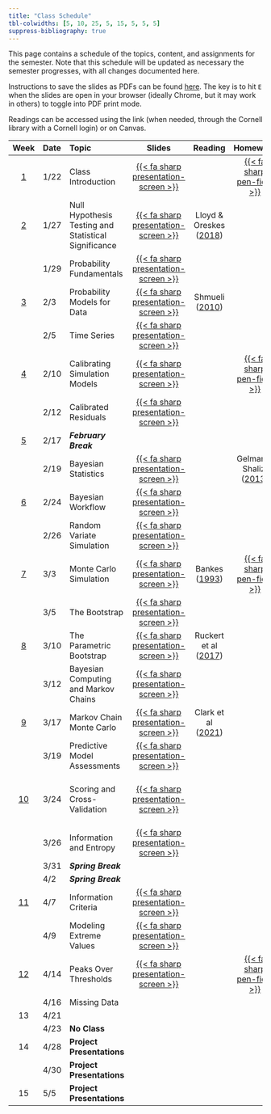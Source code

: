 ```yaml
---
title: "Class Schedule"
tbl-colwidths: [5, 10, 25, 5, 15, 5, 5, 5]
suppress-bibliography: true
---
```


This page contains a schedule of the topics, content, and assignments for the semester.
Note that this schedule will be updated as necessary the semester progresses, with all changes documented here.

Instructions to save the slides as PDFs can be found [here](https://quarto.org/docs/presentations/revealjs/presenting.html#print-to-pdf). The key is to hit `E` when the slides are open in your browser (ideally Chrome, but it may work in others) to toggle into PDF print mode.

Readings can be accessed using the link (when needed, through the Cornell library with a Cornell login) or on Canvas. 

| Week | Date | Topic | Slides | Reading | Homework | 
:-----:|:---------|:---------|:---------:|:------:|:--:|:---:|
| [1](weeks/week01.qmd) | 1/22 | Class Introduction | [{{< fa sharp presentation-screen >}}](slides/lecture01-1-intro.qmd) | | [{{< fa sharp pen-field >}}](hw/hw01/hw01.qmd) |
| [2](weeks/week02.qmd) | 1/27 | Null Hypothesis Testing and Statistical Significance | [{{< fa sharp presentation-screen >}}](slides/lecture02-1-nhst.qmd) | Lloyd & Oreskes ([2018](https://agupubs-onlinelibrary-wiley-com.proxy.library.cornell.edu/doi/10.1002/2017EF000665)) | |
|   | 1/29 | Probability Fundamentals  | [{{< fa sharp presentation-screen >}}](slides/lecture02-2-probreview.qmd) | | |
| [3](weeks/week03.qmd) | 2/3  | Probability Models for Data | [{{< fa sharp presentation-screen >}}](slides/lecture03-1-probmodels.qmd) | Shmueli ([2010](https://projecteuclid-org.proxy.library.cornell.edu/journals/statistical-science/volume-25/issue-3/To-Explain-or-to-Predict/10.1214/10-STS330.full)) | | 
|   | 2/5  | Time Series | [{{< fa sharp presentation-screen >}}](slides/lecture03-2-timeseries.qmd) | | |
| [4](weeks/week04.qmd) | 2/10 | Calibrating Simulation Models | [{{< fa sharp presentation-screen >}}](slides/lecture04-1-diffeqmodels.qmd) | | [{{< fa sharp pen-field >}}](hw/hw02/hw02.qmd) |
|   | 2/12 | Calibrated Residuals | [{{< fa sharp presentation-screen >}}](slides/lecture04-2-correlatedresiduals.qmd) | | |
| [5](weeks/week05.qmd) | 2/17 | ***February Break*** | | | |
|   | 2/19 | Bayesian Statistics |  [{{< fa sharp presentation-screen >}}](slides/lecture05-1-bayes.qmd) | | Gelman & Shalizi ([2013](https://bpspsychub-onlinelibrary-wiley-com.proxy.library.cornell.edu/doi/10.1111/j.2044-8317.2011.02037.x))|
| [6](weeks/week06.qmd) | 2/24 | Bayesian Workflow | [{{< fa sharp presentation-screen >}}](slides/lecture06-1-bayes-workflow.qmd) | | |
|   | 2/26 | Random Variate Simulation | [{{< fa sharp presentation-screen >}}](slides/lecture06-2-random-simulation.qmd) | | |
| [7](weeks/week07.qmd) | 3/3  | Monte Carlo Simulation | [{{< fa sharp presentation-screen >}}](slides/lecture07-1-monte-carlo.qmd) | Bankes ([1993](https://pubsonline-informs-org.proxy.library.cornell.edu/doi/10.1287/opre.41.3.435)) | [{{< fa sharp pen-field >}}](hw/hw03/hw03.qmd) |
|   | 3/5  | The Bootstrap  | [{{< fa sharp presentation-screen >}}](slides/lecture07-2-bootstrap.qmd) | | |
| [8](weeks/week08.qmd) | 3/10 | The Parametric Bootstrap | [{{< fa sharp presentation-screen >}}](slides/lecture08-1-parametric-bootstrap.qmd) | Ruckert et al ([2017](https://link.springer.com/article/10.1007/s10584-016-1858-z)) | |
|   | 3/12 | Bayesian Computing and Markov Chains | [{{< fa sharp presentation-screen >}}](slides/lecture08-2-bayesian-computation.qmd) | | |
| [9](weeks/week09.qmd) | 3/17 | Markov Chain Monte Carlo | [{{< fa sharp presentation-screen >}}](slides/lecture09-1-mcmc.qmd) | Clark et al ([2021](https://agupubs-onlinelibrary-wiley-com.proxy.library.cornell.edu/doi/10.1029/2020WR029001)) | |
|   | 3/19 | Predictive Model Assessments | [{{< fa sharp presentation-screen >}}](slides/lecture09-2-model-skill.qmd)  |  | |
| [10](weeks/week10.qmd) | 3/24 | Scoring and Cross-Validation | [{{< fa sharp presentation-screen >}}](slides/lecture10-1-cross-validation.qmd) | | | [{{< fa sharp pen-field >}}](hw/hw04/hw04.qmd) |
|    | 3/26 | Information and Entropy |  [{{< fa sharp presentation-screen >}}](slides/lecture10-2-information-models.qmd) | | | 
|    | 3/31 | ***Spring Break*** | 
|    | 4/2  | ***Spring Break*** |
| [11](weeks/week11.qmd) | 4/7  | Information Criteria  | [{{< fa sharp presentation-screen >}}](slides/lecture11-1-information-criteria.qmd)| | |
|    | 4/9 | Modeling Extreme Values | [{{< fa sharp presentation-screen >}}](slides/lecture11-2-modeling-extremes.qmd) | | |
| [12](weeks/week12.qmd) | 4/14 | Peaks Over Thresholds | [{{< fa sharp presentation-screen >}}](slides/lecture12-1-peaks-thresholds.qmd) | | [{{< fa sharp pen-field >}}](hw/hw05/hw05.qmd) |
|    | 4/16 | Missing Data | | | |
| 13 | 4/21 | | | | |
|    | 4/23 | **No Class** | | | |
| 14 | 4/28 | **Project Presentations** | | | |
|    | 4/30 | **Project Presentations** | | | |
| 15 | 5/5  | **Project Presentations** | | | |
